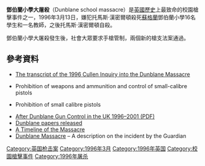 {{Infobox civilian attack
| title       = 鄧伯蘭小學大屠殺
| image       = File:Dunblane Standing Stone.jpg
| alt         = a cuboid-shaped standing stone with words engraved on its sides and on the floor where it stands.
| image_size  = 175
| caption     = [[鄧伯蘭座堂|鄧伯蘭座堂]]紀念碑
| location    = [[蘇格蘭|蘇格蘭]][[鄧伯蘭|鄧伯蘭]]
| coordinates = {{coord|56.1890|-3.9743|format=dms|type:event|display=inline,title}}
| target      = 鄧伯蘭小學學生和教師
| date        = {{Start date|1996|03|13|df=y}}
| time        = [[circa|c.]] 9:35 a.m.–9:40 a.m.
| timezone    = [[Greenwich_Mean_Time|GMT]]
| type        = [[校園槍擊|校園槍擊]]
| fatalities  = 18
| injuries    = 15
| perp        = Thomas Hamilton
| weapons     =
* [[9mm|9mm]][[白朗寧大威力半自動手槍|白朗寧大威力半自動手槍]] (x2)
* [[.357麥格農|.357麥格農]][[史密斯威森M19左輪手槍|史密斯威森M19左輪手槍]] (x2)
| motive      = 
}}

'''鄧伯蘭小學大屠殺'''（Dunblane school massacre）是[[英國|英國]][[歷史|歷史]]上最致命的校園槍擊事件之一，1996年3月13日，嫌犯托馬斯·漢密爾頓殺死[[蘇格蘭|蘇格蘭]]鄧伯蘭小學16名學生和一名教師，之後托馬斯·漢密爾頓自殺。

鄧伯蘭小學大屠殺發生後，社會大眾要求手槍管制，兩個新的槍支法案通過。

== 參考資料 ==

* [http://www.gov.scot/library3/justice/dunblane/dunblane-00.asp The transcript of the 1996 Cullen Inquiry into the Dunblane Massacre] {{Wayback|url=http://www.gov.scot/library3/justice/dunblane/dunblane-00.asp |date=20190613232407 }}
* {{UK-LEG|path=ukpga/1997/5|title=Firearms (Amendment) Act, 1997|type=ukpga}} Prohibition of weapons and ammunition and control of small-calibre pistols
* {{UK-LEG|path=ukpga/1997/64|title=Firearms (Amendment) (No 2) Act, 1997|type=ukpga}} Prohibition of small calibre pistols
* [http://www.ippnw.org/pdf/2001-mick-north.pdf After Dunblane Gun Control in the UK 1996–2001 (PDF)] {{Wayback|url=http://www.ippnw.org/pdf/2001-mick-north.pdf |date=20160202133214 }}
* [https://web.archive.org/web/20051220112511/http://www.nas.gov.uk/about/051004.asp Dunblane papers released]
* [http://webarchive.nationalarchives.gov.uk/20131205124316/http://www.archive.official-documents.co.uk/document/scottish/dunblane/dun03a.htm A Timeline of the Massacre]
* [http://century.guardian.co.uk/1990-1999/Story/0,,112749,00.html Dunblane Massacre] {{Wayback|url=http://century.guardian.co.uk/1990-1999/Story/0,,112749,00.html |date=20130401092438 }} – A description on the incident by the Guardian

[[Category:英国枪击案|Category:英国枪击案]]
[[Category:1996年3月|Category:1996年3月]]
[[Category:1996年英国|Category:1996年英国]]
[[Category:校園槍擊事件|Category:校園槍擊事件]]
[[Category:1996年屠杀|Category:1996年屠杀]]